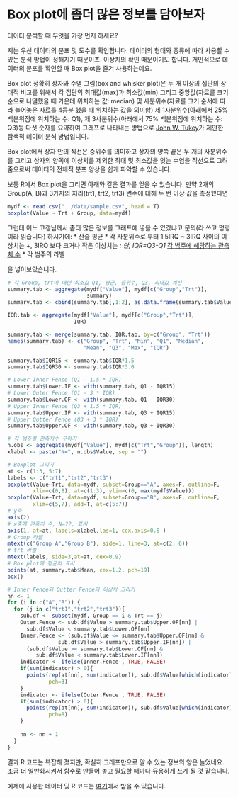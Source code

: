 Box plot에 좀더 많은 정보를 담아보자
========================================================

데이터 분석할 때 무엇을 가장 먼저 하세요?

저는 우선 데이터의 분포 및 도수를 확인합니다. 데이터의 형태와 종류에 따라 사용할 수 있는 분석 방법이 정해지기 때문이죠. 이상치의 확인 때문이기도 합니다. 
개인적으로 데이터의 분포를 확인할 때 Box plot을 즐겨 사용하는데요. 

Box plot 정확히 상자와 수염 그림(box and whisker plot)은 두 개 이상의 집단의 상대적 비교를 위해서 각 집단의 최대값(max)과 최소값(min) 그리고 중앙값(자료를 크기순으로 나열했을 때 가운데 위치하는 값: median) 및 사분위수(자료를 크기 순서에 따라 늘어놓은 자료를 4등분 했을 때 위치하는 값을 의미함) 제 1사분위수(아래에서 25% 백분위점에 위치하는 수: Q1), 제 3사분위수(아래에서 75% 백분위점에 위치하는 수: Q3)등 다섯 숫자를 요약하여 그래프로 나타내는 방법으로 [John W. Tukey](http://en.wikipedia.org/wiki/John_Tukey)가 제안한 탐색적 데이터 분석 방법입니다. 

Box plot에서 상자 안의 직선은 중위수를 의미하고 상자의 양쪽 끝은 두 개의 사분위수를 그리고 상자의 양쪽에 이상치를 제외한 최대 및 최소값을 잇는 수염을 직선으로 그려줌으로써 데이터의 전체적 분포 양상을 쉽게 파악할 수 있습니다. 

보통 R에서 Box plot을 그리면 아래와 같은 결과를 얻을 수 있습니다. 만약 2개의 Group(A, B)과 3가지의 처리(trt1, trt2, trt3) 변수에 대해 두 번 이상 값을 측정했다면 

```r
mydf <- read.csv("../data/sample.csv", head = T)
boxplot(Value ~ Trt + Group, data=mydf)
```

그런데 어느 고갱님께서 좀더 많은 정보를 그래프에 넣을 수 있겠냐고 문의(라 쓰고 명령이라 읽습니다) 하시기에:
* 산술 평균 
* 각 사분위수로 부터 1.5IRQ ~ 3IRQ 사이의 이상치는 +, 3IRQ 보다 크거나 작은 이상치는  *: 단, IQR=Q3-Q1
* [각 범주에 해당하는 관측치 수](http://wp.me/p1u7fk-8n)
* 각 범주의 라벨

을 넣어보았습니다. 

```r
# 각 Group, trt에 대한 최소값 Q1, 평균, 중위수, Q3, 최대값 계산
summary.tab <- aggregate(mydf["Value"], mydf[c("Group","Trt")], 
                         summary)
summary.tab <- cbind(summary.tab[,1:2], as.data.frame(summary.tab$Value))

IQR.tab <- aggregate(mydf["Value"], mydf[c("Group","Trt")], 
                     IQR)

summary.tab <- merge(summary.tab, IQR.tab, by=c("Group", "Trt"))
names(summary.tab) <- c("Group", "Trt", "Min", "Q1", "Median",
                        "Mean", "Q3", "Max", "IQR")

summary.tab$IQR15 <- summary.tab$IQR*1.5
summary.tab$IQR30 <- summary.tab$IQR*3.0

# Lower Inner Fence (Q1 - 1.5 * IQR)
summary.tab$Lower.IF <- with(summary.tab, Q1 - IQR15)
# Lower Outer Fence (Q1 - 3 * IQR)
summary.tab$Lower.OF <- with(summary.tab, Q1 - IQR30)
# Upper Inner Fence (Q3 + 1.5 * IQR)
summary.tab$Upper.IF <- with(summary.tab, Q3 + IQR15)
# Upper Outter Fence (Q3 + 3 * IQR)
summary.tab$Upper.OF <- with(summary.tab, Q3 + IQR30)

# 각 범주별 관측치수 구하기
n.obs <- aggregate(mydf["Value"], mydf[c("Trt","Group")], length)
xlabel <- paste("N=", n.obs$Value, sep = "")

# Boxplot 그리기
at <- c(1:3, 5:7) 
labels <- c("trt1","trt2","trt3")
boxplot(Value~Trt, data=mydf, subset=Group=="A", axes=F, outline=F, 
        xlim=c(0,8), at=c(1:3), ylim=c(0, max(mydf$Value)))
boxplot(Value~Trt, data=mydf, subset=Group=="B", axes=F, outline=F, 
        xlim=c(5,7), add=T, at=c(5:7))
# y축
axis(2) 
# x축에 관측치 수, N=??, 표시
axis(1, at=at, labels=xlabel,las=1, cex.axis=0.8 ) 
# Group 라벨
mtext(c("Group A","Group B"), side=1, line=3, at=c(2, 6)) 
# trt 라벨
mtext(labels, side=3,at=at, cex=0.9)
# Box plot에 평균치 표시 
points(at, summary.tab$Mean, cex=1.2, pch=19)                                                                                   
box()

# Inner Fence와 Outter Fence의 이상치 그리기
nn <- 1 
for (i in c("A","B")) {
  for (j in c("trt1","trt2","trt3")){    
    sub.df <- subset(mydf, Group == i & Trt == j)
    Outer.Fence <- sub.df$Value > summary.tab$Upper.OF[nn] | 
      sub.df$Value < summary.tab$Lower.OF[nn]
    Inner.Fence <- (sub.df$Value <= summary.tab$Upper.OF[nn] &
                sub.df$Value > summary.tab$Upper.IF[nn]) |
      (sub.df$Value >= summary.tab$Lower.OF[nn] &
         sub.df$Value < summary.tab$Lower.IF[nn]) 
    indicator <- ifelse(Inner.Fence , TRUE, FALSE)
    if(sum(indicator) > 0){
      points(rep(at[nn], sum(indicator)), sub.df$Value[which(indicator)], 
             pch=3)      
    }
    indicator <- ifelse(Outer.Fence , TRUE, FALSE)
    if(sum(indicator) > 0){
      points(rep(at[nn], sum(indicator)), sub.df$Value[which(indicator)], 
             pch=8)      
    }
    
    nn <- nn + 1
  }
}
```

결과 R 코드는 복잡해 졌지만, 확실히 그래프만으로 알 수 있는 정보의 양은 늘었네요. 조금 더 일반화시켜서 함수로 만들어 놓고 필요할 때마다 유용하게 쓰게 될 것 같습니다. 

예제에 사용한 데이터 및 R 코드는 [여기](https://github.com/mitrad/Boxplot)에서 받을 수 있습니다. 


